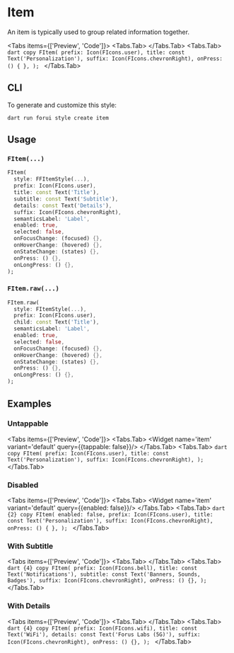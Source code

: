 
# Item

An item is typically used to group related information together.

<LinkBadgeGroup>
    <LinkBadge label="API Reference" href="https://pub.dev/documentation/forui/latest/forui.foundation/FItem-class.html"/>
</LinkBadgeGroup>

<Tabs items={['Preview', 'Code']}>
  <Tabs.Tab>
    <Widget name='item' variant='default' query={{}}/>
  </Tabs.Tab>
  <Tabs.Tab>
    ```dart copy
    FItem(
      prefix: Icon(FIcons.user),
      title: const Text('Personalization'),
      suffix: Icon(FIcons.chevronRight),
      onPress: () { },
    );
    ```
  </Tabs.Tab>
</Tabs>

## CLI

To generate and customize this style:

```shell copy
dart run forui style create item
```

## Usage

### `FItem(...)`

```dart copy
FItem(
  style: FFItemStyle(...),
  prefix: Icon(FIcons.user),
  title: const Text('Title'),
  subtitle: const Text('Subtitle'),
  details: const Text('Details'),
  suffix: Icon(FIcons.chevronRight),
  semanticsLabel: 'Label',
  enabled: true,
  selected: false,
  onFocusChange: (focused) {},
  onHoverChange: (hovered) {},
  onStateChange: (states) {},
  onPress: () {},
  onLongPress: () {},
);
```

### `FItem.raw(...)`

```dart copy
FItem.raw(
  style: FItemStyle(...),
  prefix: Icon(FIcons.user),
  child: const Text('Title'),
  semanticsLabel: 'Label',
  enabled: true,
  selected: false,
  onFocusChange: (focused) {},
  onHoverChange: (hovered) {},
  onStateChange: (states) {},
  onPress: () {},
  onLongPress: () {},
);
```

## Examples

### Untappable

<Tabs items={['Preview', 'Code']}>
  <Tabs.Tab>
    <Widget name='item' variant='default' query={{tappable: false}}/>
  </Tabs.Tab>
  <Tabs.Tab>
    ```dart copy
    FItem(
      prefix: Icon(FIcons.user),
      title: const Text('Personalization'),
      suffix: Icon(FIcons.chevronRight),
    );
    ```
  </Tabs.Tab>
</Tabs>

### Disabled

<Tabs items={['Preview', 'Code']}>
  <Tabs.Tab>
    <Widget name='item' variant='default' query={{enabled: false}}/>
  </Tabs.Tab>
  <Tabs.Tab>
    ```dart {2} copy
    FItem(
      enabled: false,
      prefix: Icon(FIcons.user),
      title: const Text('Personalization'),
      suffix: Icon(FIcons.chevronRight),
      onPress: () { },
    );
    ```
  </Tabs.Tab>
</Tabs>

### With Subtitle

<Tabs items={['Preview', 'Code']}>
  <Tabs.Tab>
    <Widget name='item' variant='subtitle' query={{}}/>
  </Tabs.Tab>
  <Tabs.Tab>
    ```dart {4} copy
    FItem(
      prefix: Icon(FIcons.bell),
      title: const Text('Notifications'),
      subtitle: const Text('Banners, Sounds, Badges'),
      suffix: Icon(FIcons.chevronRight),
      onPress: () {},
    );
    ```
  </Tabs.Tab>
</Tabs>

### With Details

<Tabs items={['Preview', 'Code']}>
  <Tabs.Tab>
    <Widget name='item' variant='details' query={{}}/>
  </Tabs.Tab>
  <Tabs.Tab>
    ```dart {4} copy
    FItem(
      prefix: Icon(FIcons.wifi),
      title: const Text('WiFi'),
      details: const Text('Forus Labs (5G)'),
      suffix: Icon(FIcons.chevronRight),
      onPress: () {},
    );
    ```
  </Tabs.Tab>
</Tabs>
